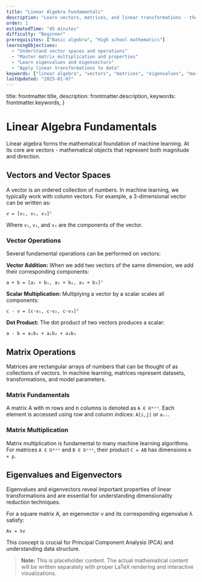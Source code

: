 ```yaml
---
title: "Linear Algebra Fundamentals"
description: "Learn vectors, matrices, and linear transformations - the mathematical foundation of machine learning algorithms."
order: 1
estimatedTime: "45 minutes"
difficulty: "Beginner"
prerequisites: ["Basic algebra", "High school mathematics"]
learningObjectives:
  - "Understand vector spaces and operations"
  - "Master matrix multiplication and properties"
  - "Learn eigenvalues and eigenvectors"
  - "Apply linear transformations to data"
keywords: ["linear algebra", "vectors", "matrices", "eigenvalues", "machine learning"]
lastUpdated: "2025-01-07"
---
```


  title: frontmatter.title,
  description: frontmatter.description,
  keywords: frontmatter.keywords,
}

# Linear Algebra Fundamentals

Linear algebra forms the mathematical foundation of machine learning. At its core are vectors - mathematical objects that represent both magnitude and direction.

## Vectors and Vector Spaces

A vector is an ordered collection of numbers. In machine learning, we typically work with column vectors. For example, a 3-dimensional vector can be written as:

```
v = [v₁, v₂, v₃]ᵀ
```

Where `v₁`, `v₂`, and `v₃` are the components of the vector.

### Vector Operations

Several fundamental operations can be performed on vectors:

**Vector Addition:** When we add two vectors of the same dimension, we add their corresponding components:

```
a + b = [a₁ + b₁, a₂ + b₂, a₃ + b₃]ᵀ
```

**Scalar Multiplication:** Multiplying a vector by a scalar scales all components:

```
c · v = [c·v₁, c·v₂, c·v₃]ᵀ
```

**Dot Product:** The dot product of two vectors produces a scalar:

```
a · b = a₁b₁ + a₂b₂ + a₃b₃
```

## Matrix Operations

Matrices are rectangular arrays of numbers that can be thought of as collections of vectors. In machine learning, matrices represent datasets, transformations, and model parameters.

### Matrix Fundamentals

A matrix A with m rows and n columns is denoted as `A ∈ ℝᵐˣⁿ`. Each element is accessed using row and column indices: `A[i,j]` or `aᵢⱼ`.

### Matrix Multiplication

Matrix multiplication is fundamental to many machine learning algorithms. For matrices `A ∈ ℝᵐˣⁿ` and `B ∈ ℝⁿˣᵖ`, their product `C = AB` has dimensions `m × p`.

## Eigenvalues and Eigenvectors

Eigenvalues and eigenvectors reveal important properties of linear transformations and are essential for understanding dimensionality reduction techniques.

For a square matrix A, an eigenvector v and its corresponding eigenvalue λ satisfy:

```
Av = λv
```

This concept is crucial for Principal Component Analysis (PCA) and understanding data structure.

> **Note:** This is placeholder content. The actual mathematical content will be written separately with proper LaTeX rendering and interactive visualizations.
